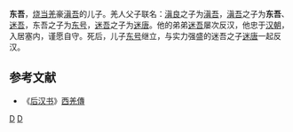 '''东吾'''，[[烧当羌|烧当羌]]豪[[滇吾|滇吾]]的儿子。羌人父子联名：[[滇良|滇良]]之子为[[滇吾|滇吾]]，[[滇吾|滇吾]]之子为'''东吾'''、[[迷吾|迷吾]]，东吾之子为[[东号|东号]]，[[迷吾|迷吾]]之子为[[迷唐|迷唐]]。他的弟弟[[迷吾|迷吾]]屡次反汉，他忠于[[汉朝|汉朝]]，入居塞内，谨愿自守。死后，儿子[[东号|东号]]继立，与实力强盛的迷吾之子[[迷唐|迷唐]]一起反汉。

{{start box}}
{{s-before|[[滇吾|滇吾]]}}
{{s-title|[[烧当羌|烧当羌]]首领|1世紀後期}}
{{s-after|[[东号|东号]]}}
{{end box}}

==参考文献==
*《[[后汉书|后汉书]]》[[s:後漢書/卷87|西羌傳]]

[[Category:东汉军事人物|D]]
[[Category:汉朝羌人|D]]